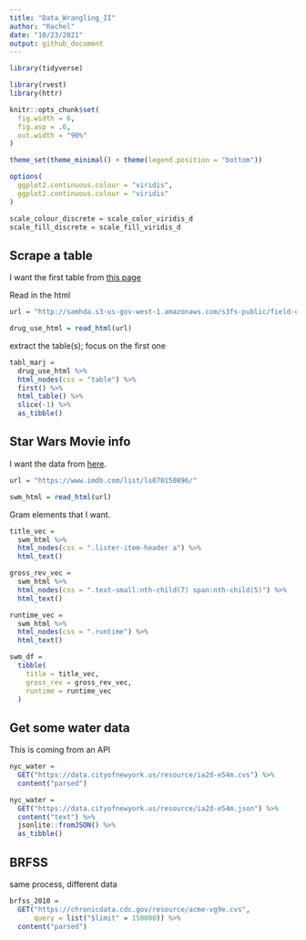 ```yaml
---
title: "Data_Wrangling_II"
author: "Rachel"
date: "10/23/2021"
output: github_document
---
```


```r
library(tidyverse)

library(rvest)
library(httr)

knitr::opts_chunk$set(
  fig.width = 6, 
  fig.asp = .6, 
  out.width = "90%"
)

theme_set(theme_minimal() + theme(legend.position = "bottom"))

options(
  ggplot2.continuous.colour = "viridis", 
  ggplot2.continuous.colour = "viridis"
)

scale_colour_discrete = scale_color_viridis_d
scale_fill_discrete = scale_fill_viridis_d

```


## Scrape a table 

I want the first table from [this page](http://samhda.s3-us-gov-west-1.amazonaws.com/s3fs-public/field-uploads/2k15StateFiles/NSDUHsaeShortTermCHG2015.htm)

Read in the html
```r
url = "http://samhda.s3-us-gov-west-1.amazonaws.com/s3fs-public/field-uploads/2k15StateFiles/NSDUHsaeShortTermCHG2015.htm"

drug_use_html = read_html(url)
```

extract the table(s); focus on the first one 

```r
tabl_marj = 
  drug_use_html %>% 
  html_nodes(css = "table") %>% 
  first() %>% 
  html_table() %>%
  slice(-1) %>% 
  as_tibble()
```


## Star Wars Movie info 

I want the data from [here](https://www.imdb.com/list/ls070150896/). 

```r
url = "https://www.imdb.com/list/ls070150896/"

swm_html = read_html(url)
```

Gram elements that I want. 

```r
title_vec = 
  swm_html %>% 
  html_nodes(css = ".lister-item-header a") %>% 
  html_text()

gross_rev_vec = 
  swm_html %>% 
  html_nodes(css = ".text-small:nth-child(7) span:nth-child(5)") %>% 
  html_text()

runtime_vec = 
  swm_html %>% 
  html_nodes(css = ".runtime") %>% 
  html_text()

swm_df = 
  tibble(
    title = title_vec, 
    gross_rev = gross_rev_vec,
    runtime = runtime_vec
  )
```

## Get some water data 

This is coming from an API 

```r
nyc_water = 
  GET("https://data.cityofnewyork.us/resource/ia2d-e54m.cvs") %>% 
  content("parsed")

nyc_water = 
  GET("https://data.cityofnewyork.us/resource/ia2d-e54m.json") %>% 
  content("text") %>% 
  jsonlite::fromJSON() %>% 
  as_tibble()
```

## BRFSS 

same process, different data 

```r
brfss_2010 = 
  GET("https://chronicdata.cdc.gov/resource/acme-vg9e.cvs",
      query = list("$limit" = 150000)) %>% 
  content("parsed")

```






